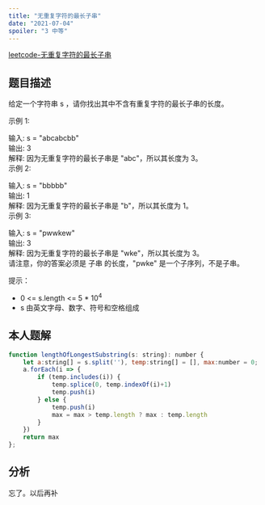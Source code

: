 ```yaml
---
title: "无重复字符的最长子串"
date: "2021-07-04"
spoiler: "3 中等"
---
```


[leetcode-无重复字符的最长子串](https://leetcode.cn/problems/longest-substring-without-repeating-characters/description/)

## 题目描述

给定一个字符串 s ，请你找出其中不含有重复字符的最长子串的长度。  
  
   
  
示例 1:  
  
输入: s = "abcabcbb"  
输出: 3   
解释: 因为无重复字符的最长子串是 "abc"，所以其长度为 3。  
示例 2:  
  
输入: s = "bbbbb"  
输出: 1  
解释: 因为无重复字符的最长子串是 "b"，所以其长度为 1。  
示例 3:  
  
输入: s = "pwwkew"  
输出: 3  
解释: 因为无重复字符的最长子串是 "wke"，所以其长度为 3。  
     请注意，你的答案必须是 子串 的长度，"pwke" 是一个子序列，不是子串。  
   
  
提示：  
  
* 0 \<= s.length \<= 5 * 10<sup>4</sup>  
* s 由英文字母、数字、符号和空格组成  

## 本人题解

```javascript
function lengthOfLongestSubstring(s: string): number {
    let a:string[] = s.split(''), temp:string[] = [], max:number = 0;
    a.forEach(i => {
        if (temp.includes(i)) {
            temp.splice(0, temp.indexOf(i)+1)
            temp.push(i)
        } else {
            temp.push(i)
            max = max > temp.length ? max : temp.length
        }
    })
    return max
};
```

## 分析

忘了。以后再补